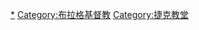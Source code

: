 {{Commons category|Churches in Prague}}

[[Category:布拉格宗教場所|*]]
[[Category:布拉格基督教|Category:布拉格基督教]]
[[Category:捷克教堂|Category:捷克教堂]]